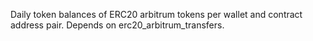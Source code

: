 Daily token balances of ERC20 arbitrum tokens per wallet and contract address pair. Depends on erc20_arbitrum_transfers.
